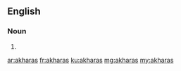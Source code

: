 ==English==

===Noun===
{{head|en|plural}}

# {{plural of|akhara|lang=en|nocat=1}}

[[ar:akharas]]
[[fr:akharas]]
[[ku:akharas]]
[[mg:akharas]]
[[my:akharas]]